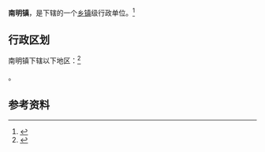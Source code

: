 {{中国乡级行政区|52/26/29/103/000}}

'''南明镇'''，是{{PRC admin/fullname|52/26/29/103/000|3}}下辖的一个[[乡镇|乡镇]]级行政单位。<ref>{{PRC admin/ref sgc|{{PRC admin/parent|52/26/29/103/000}}}}</ref>

== 行政区划 ==

南明镇下辖以下地区：<ref>{{PRC admin/ref sgc|52/26/29/103/000}}</ref>

{{PRC admin/children|52/26/29/103/000}}。

== 参考资料 ==

{{reflist}}

{{行政区划小作品}}
{{PRC admin/navcat|52/26/29/103/000}}